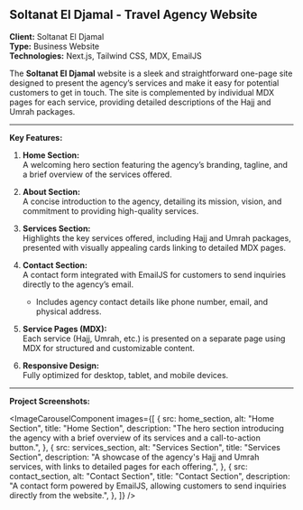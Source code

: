 

## Soltanat El Djamal - Travel Agency Website

**Client:** Soltanat El Djamal  
**Type:** Business Website  
**Technologies:** Next.js, Tailwind CSS, MDX, EmailJS  

The **Soltanat El Djamal** website is a sleek and straightforward one-page site designed to present the agency’s services and make it easy for potential customers to get in touch. The site is complemented by individual MDX pages for each service, providing detailed descriptions of the Hajj and Umrah packages.  

---

**Key Features:**  

1. **Home Section:**  
   A welcoming hero section featuring the agency’s branding, tagline, and a brief overview of the services offered.  

2. **About Section:**  
   A concise introduction to the agency, detailing its mission, vision, and commitment to providing high-quality services.  

3. **Services Section:**  
   Highlights the key services offered, including Hajj and Umrah packages, presented with visually appealing cards linking to detailed MDX pages.  

4. **Contact Section:**  
   A contact form integrated with EmailJS for customers to send inquiries directly to the agency’s email.  
   - Includes agency contact details like phone number, email, and physical address.  

5. **Service Pages (MDX):**  
   Each service (Hajj, Umrah, etc.) is presented on a separate page using MDX for structured and customizable content.  

6. **Responsive Design:**  
   Fully optimized for desktop, tablet, and mobile devices.  

---

**Project Screenshots:**  

<ImageCarouselComponent images={[
  {
    src: home_section,
    alt: "Home Section",
    title: "Home Section",
    description:
      "The hero section introducing the agency with a brief overview of its services and a call-to-action button.",
  },
  {
    src: services_section,
    alt: "Services Section",
    title: "Services Section",
    description:
      "A showcase of the agency's Hajj and Umrah services, with links to detailed pages for each offering.",
  },
  {
    src: contact_section,
    alt: "Contact Section",
    title: "Contact Section",
    description:
      "A contact form powered by EmailJS, allowing customers to send inquiries directly from the website.",
  },
]} />
